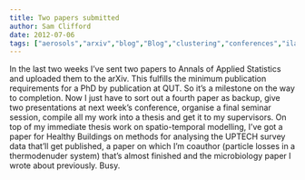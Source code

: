 ```yaml
---
title: Two papers submitted
author: Sam Clifford
date: 2012-07-06
tags: ["aerosols","arxiv","blog","Blog","clustering","conferences","ilaqh","journals","qut","science","statistics"]
---
```


In the last two weeks I've sent two papers to Annals of Applied Statistics and uploaded them to the arXiv. This fulfills the minimum publication requirements for a PhD by publication at QUT. So it's a milestone on the way to completion. Now I just have to sort out a fourth paper as backup, give two presentations at next week's conference, organise a final seminar session, compile all my work into a thesis and get it to my supervisors. On top of my immediate thesis work on spatio-temporal modelling, I've got a paper for Healthy Buildings on methods for analysing the UPTECH survey data that'll get published, a paper on which I'm coauthor (particle losses in a thermodenuder system) that's almost finished and the microbiology paper I wrote about previously. Busy.